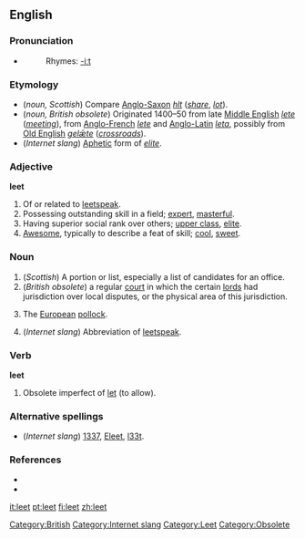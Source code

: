 {{Wikipedia}}
==English==
===Pronunciation===
*{{IPA|/liːt/}}
*:Rhymes: [[Rhymes:English:-iːt|-iːt]]

===Etymology===
* (''noun, Scottish'') Compare [[Anglo-Saxon]] ''[[hlt]]'' (''[[share]]'', ''[[lot]]'').
* (''noun, British obsolete'') Originated 1400–50 from late [[Middle English]] ''[[lete]]'' (''[[meeting]]''), from [[Anglo-French]] ''[[lete]]'' and [[Anglo-Latin]] ''[[leta]]'', possibly from [[Old English]] ''[[gelǣte]]'' (''[[crossroads]]'').
* (''Internet slang'') [[Aphetic]] form of ''[[elite]]''.

===Adjective===
'''leet'''
# Of or related to [[leetspeak]].
# Possessing outstanding skill in a field; [[expert]], [[masterful]].
# Having superior social rank over others; [[upper class]], [[elite]].
# [[Awesome]], typically to describe a feat of skill; [[cool]], [[sweet]].

===Noun===
{{en-noun|s|-}}
# (''Scottish'') A portion or list, especially a list of candidates for an office.
# (''British obsolete'') a regular [[court]] in which the certain [[lord]]s had jurisdiction over local disputes, or the physical area of this jurisdiction.
# {{zoology}} The [[European]] [[pollock]].
# (''Internet slang'') Abbreviation of [[leetspeak]].

===Verb===
'''leet'''
# Obsolete imperfect of [[let]] (to allow).

===Alternative spellings===
* (''Internet slang'') [[1337]], [[Eleet]], [[l33t]].

===References===
* {{R:Dictionary.com|leet}}
* {{R:Webster 1996|leet}}

[[Category:British]]
[[Category:Internet slang]]
[[Category:Leet]]
[[Category:Obsolete]]

[[it:leet]]
[[pt:leet]]
[[fi:leet]]
[[zh:leet]]